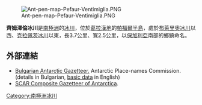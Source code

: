 [[Image:Ant-pen-map-Pefaur-Ventimiglia.PNG|thumb]]

'''齊姆澤倫冰川'''是[[南極洲|南極洲]]的[[冰川|冰川]]，位於[[葛拉漢地|葛拉漢地]]的[[帕福爾半島|帕福爾半島]]，處於[[布萊里奧冰川|布萊里奧冰川]]以西、[[克拉佩茨冰川|克拉佩茨冰川]]以東，長3.7公里、寬2.5公里，以[[保加利亞|保加利亞]]南部的鄉鎮命名。

{{coord|64|27|00|S|61|17|40|W|display=title}}

==外部連結==
* [http://apcbg.org/gazet-bg.doc Bulgarian Antarctic Gazetteer.]{{Wayback|url=http://apcbg.org/gazet-bg.doc |date=20131012104624 }} Antarctic Place-names Commission. (details in Bulgarian, [http://apcbg.org/gazet.htm basic data]{{Wayback|url=http://apcbg.org/gazet.htm |date=20160304071225 }} in English)
* [http://data.aad.gov.au/aadc/gaz/scar/ SCAR Composite Gazetteer of Antarctica]{{WebCite|url=https://www.webcitation.org/5ug2CfC7m?url=http://data.aad.gov.au/aadc/gaz/scar/ |date=20101202140255 |dateformat=iso }}.

{{DEFAULTSORT:Zimzelen Glacier}}
[[Category:南極洲冰川|Category:南極洲冰川]]


{{DancoCoast-geo-stub}}